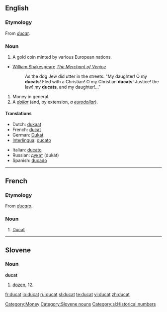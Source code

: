 ==English==

===Etymology===
From {{etyl|fro}} ''[[#French|ducat]]''.

===Noun===
{{wikipedia}}
{{en-noun|s}}

# {{historical}} A gold coin minted by various European nations.
* [[w:William Shakespeare|William Shakespeare]] ''[[w:The Merchant of Venice|The Merchant of Venice]]''
*: As the dog Jew did utter in the streets: "My daughter! O my '''ducats'''! Fled with a Christian! O my Christian '''ducats'''! Justice! the law! my '''ducats''', and my daughter!..."
# Money in general.
# A ''[[dollar]]'' (and, by extension, ''a [[euro|eurodollar]]'').

====Translations====
{{top}}
* Dutch: [[dukaat]] {{m}}
* French: [[#French|ducat]] {{m}}
* German: [[Dukat]] {{m}}
* [[Interlingua]]: [[ducato]]
{{mid}}
* Italian: [[ducato]]
* Russian: [[дукат]] (dukát) {{m}}
* Spanish: [[ducado]] {{m}}
{{bottom}}

[[Category:Money]]

----

==French==

===Etymology===
From {{etyl|it}} ''[[ducato]]''.

===Noun===
{{fr-noun|m}}

# [[#English|Ducat]]

----

==Slovene==

===Noun===
'''ducat''' {{m}}

# [[dozen]], 12.

[[Category:Slovene nouns]]
[[Category:sl:Historical numbers]]

[[fr:ducat]]
[[io:ducat]]
[[ru:ducat]]
[[sl:ducat]]
[[te:ducat]]
[[vi:ducat]]
[[zh:ducat]]